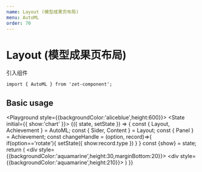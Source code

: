 ```yaml
---
name: Layout (模型成果页布局)
menu: AutoML
order: 70
---
```



# Layout (模型成果页布局)

引入组件
```
import { AutoML } from 'zet-component';
```


## Basic usage

<Playground style={{backgroundColor:'aliceblue',height:600}}>
  <State initial={{ show:'chart' }}>
    {({ state, setState }) => {
      const { Layout, Achievement } = AutoML;
      const { Sider, Content } = Layout;
      const { Panel } = Achievement;
      const changeHandle = (option, record)=>{
         if(option=='rotate'){
            setState({
              show:record.type
            })
         }
      }
      const {show} = state;
      return (
          <Layout>
             <Sider>
                <div style={{backgroundColor:'aquamarine',height:30,marginBottom:20}}></div>
                <div style={{backgroundColor:'aquamarine',height:210}}></div>
             </Sider>
             <Content>
                <Achievement title='Test'  style={{height:500}} onChange={changeHandle}>
                    <Panel option='1' height={300}></Panel>
                    <Panel option='2' flex ></Panel>
                </Achievement>
             </Content>
          </Layout>
      )
    }}
  </State>
</Playground>

